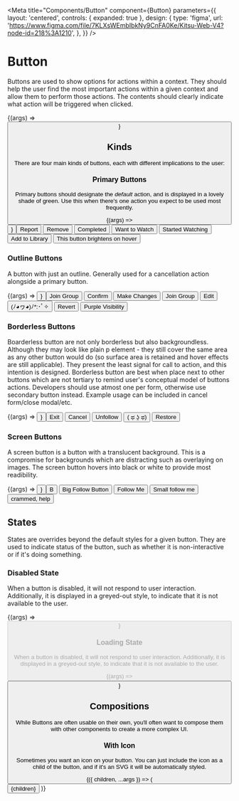 

<Meta
  title="Components/Button"
  component={Button}
  parameters={{
    layout: 'centered',
    controls: { expanded: true },
    design: {
      type: 'figma',
      url: 'https://www.figma.com/file/7KLXsWEmbIbkNy9CnFA0Ke/Kitsu-Web-V4?node-id=218%3A1210',
    },
  }}
/>

# Button

Buttons are used to show options for actions within a context. They should help the user find the
most important actions within a given context and allow them to perform those actions. The contents
should clearly indicate what action will be triggered when clicked.

<Canvas>
  <Story
    name="Playground"
    parameters={{ layout: 'centered' }}
    args={{
      kind: 'primary',
      size: 'medium',
      alternativeColor: 'green',
      extendedPadding: 'padding-md',
      children: 'Text goes here',
      loading: false,
      disabled: false,
    }}>
    {(args) => <Button {...args} />}
  </Story>
</Canvas>

## Kinds

There are four main kinds of buttons, each with different implications to the user:

### Primary Buttons

Primary buttons should designate the _default_ action, and is displayed in a lovely shade of green.
Use this when there's one action you expect to be used most frequently.

<Canvas>
  <Story
    name="Kind: Primary"
    parameters={{ layout: 'centered' }}
    argTypes={{
      kind: { table: { disable: true } },
    }}
    args={{
      children: 'Create Account',
      loading: false,
      disabled: false,
      size: 'medium',
      extendedPadding: 'padding-md',
      alternativeColor: 'green',
    }}>
    {(args) => <Button {...args} kind="primary" />}
  </Story>
  <Button kind="primary" alternativeColor="red">
    Report
  </Button>
  <Button kind="primary" alternativeColor="yellow" extendedPadding="padding-lg">
    Remove
  </Button>
  <Button kind="primary" alternativeColor="green" extendedPadding="padding-xl">
    Completed
  </Button>
  <Button kind="primary" alternativeColor="blue" extendedPadding="padding-xl">
    Want to Watch
  </Button>
  <Button
    kind="primary"
    alternativeColor="safe-purple"
    extendedPadding="padding-xl">
    Started Watching
  </Button>
  <Button kind="primary" alternativeColor="blue" extendedPadding="padding-xl">
    Add to Library
  </Button>
  <Button
    kind="primary"
    alternativeColor="safe-grey"
    hoverBehaviour={'bg-lighten'}
    extendedPadding="padding-xl">
    This button brightens on hover
  </Button>
</Canvas>

### Outline Buttons

A button with just an outline. Generally used for a cancellation action alongside a primary button.

<Canvas>
  <Story
    name="Kind: Outline"
    parameters={{ layout: 'centered' }}
    argTypes={{
      kind: { table: { disable: true } },
    }}
    args={{
      children: 'Feedback',
      loading: false,
      disabled: false,
      size: 'medium',
      extendedPadding: 'padding-md',
      alternativeColor: 'yellow',
    }}>
    {(args) => <Button {...args} kind="outline" />}
  </Story>
  <Button
    kind="outline"
    alternativeColor="blue"
    size="small"
    hoverBehaviour="bg-lighten"
    extendedPadding="padding-xl">
    Join Group
  </Button>
  <Button
    kind="outline"
    size="small"
    alternativeColor="green"
    hoverBehaviour="bg-lighten"
    extendedPadding="padding-xl">
    Confirm
  </Button>
  <Button
    kind="outline"
    alternativeColor="yellow"
    size="small"
    hoverBehaviour="bg-lighten"
    extendedPadding="padding-xl">
    Make Changes
  </Button>
  <Button
    kind="outline"
    alternativeColor="blue"
    size="small"
    hoverBehaviour="bg-lighten"
    extendedPadding="padding-xl">
    Join Group
  </Button>
  <Button
    kind="outline"
    size="small"
    alternativeColor="safe-grey"
    hoverBehaviour="bg-lighten"
    extendedPadding="padding-sm">
    Edit
  </Button>
  <Button
    kind="outline"
    size="small"
    alternativeColor="red"
    hoverBehaviour="bg-lighten"
    extendedPadding="padding-sm">
    (ﾉ◕ヮ◕)ﾉ*:･ﾟ✧
  </Button>
  <Button
    kind="outline"
    alternativeColor="yellow"
    size="medium"
    hoverBehaviour="bg-lighten"
    extendedPadding="padding-md">
    Revert
  </Button>
  <Button
    kind="outline"
    alternativeColor="safe-purple"
    size="medium"
    hoverBehaviour="bg-lighten"
    extendedPadding="padding-md">
    Purple Visibility
  </Button>
</Canvas>

### Borderless Buttons

Boarderless button are not only borderless but also backgroundless. Although they may look like plain p element - they still cover the same area as
any other button would do (so surface area is retained and hover effects are still applicable). They present the least signal for call to action, and
this intention is designed. Borderless button are best when place next to other buttons which are not tertiary to remind user's conceptual model of
buttons actions. Developers should use atmost one per form, otherwise use secondary button instead. Example usage can be included in cancel form/close modal/etc.

<Canvas>
  <Story
    name="Kind: Borderless"
    parameters={{ layout: 'centered' }}
    argTypes={{
      kind: { table: { disable: true } },
    }}
    args={{
      children: 'Leave',
      loading: false,
      disabled: false,
      hoverBehaviour: 'bg-lighten',
      size: 'medium',
      alternativeColor: 'red',
      extendedPadding: 'padding-md',
    }}>
    {(args) => <Button {...args} kind="borderless" />}
  </Story>
  <Button kind="borderless" alternativeColor="red">
    Exit
  </Button>
  <Button kind="borderless" alternativeColor="yellow">
    Cancel
  </Button>
  <Button kind="borderless" alternativeColor="red" hoverBehaviour="bg-lighten">
    Unfollow
  </Button>
  <Button
    kind="borderless"
    alternativeColor="safe-purple"
    hoverBehaviour="bg-lighten">
    ( ಥ ʖ̯ ಥ)
  </Button>
  <Button kind="borderless" hoverBehaviour="bg-darken">
    Restore
  </Button>
</Canvas>

### Screen Buttons

A screen button is a button with a translucent background. This is a compromise for backgrounds which are distracting
such as overlaying on images. The screen button hovers into black or white to provide most readibility.

<Canvas>
  <Story
    name="Kind: Screen"
    parameters={{ layout: 'centered' }}
    argTypes={{
      kind: { table: { disable: true } },
      alternativeColor: { table: { disable: true } },
    }}
    args={{
      children: 'Cancel',
      loading: false,
      disabled: false,
      hoverBehaviour: 'bg-lighten',
      size: 'medium',
      extendedPadding: 'padding-md',
    }}>
    {(args) => <Button {...args} kind="screen" />}
  </Story>
  <Button kind="screen" hoverBehaviour="bg-darken">
    B
  </Button>
  <Button
    kind="screen"
    hoverBehaviour="bg-lighten"
    size="large"
    extendedPadding="padding-xl">
    Big Follow Button
  </Button>
  <Button
    kind="screen"
    hoverBehaviour="bg-lighten"
    size="medium"
    extendedPadding="padding-md">
    Follow Me
  </Button>
  <Button
    kind="screen"
    hoverBehaviour="bg-lighten"
    size="small"
    extendedPadding="padding-sm">
    Small follow me
  </Button>
  <Button
    kind="screen"
    hoverBehaviour="bg-lighten"
    size="small"
    extendedPadding="padding-xs">
    crammed, help
  </Button>
</Canvas>

## States

States are overrides beyond the default styles for a given button. They are used to indicate status
of the button, such as whether it is non-interactive or if it's doing something.

### Disabled State

When a button is disabled, it will not respond to user interaction. Additionally, it is displayed in
a greyed-out style, to indicate that it is not available to the user.

<Canvas>
  <Story
    name="State: Disabled"
    parameters={{ layout: 'centered' }}
    argTypes={{
      kind: { table: { disable: true } },
      size: {
        defaultValue: 'large',
      },
      extendedPadding: {
        defaultValue: 'padding-lg',
      },
      alternativeColor: { table: { disable: true } },
      hoverBehaviour: {
        defaultValue: 'bg-darken',
      },
    }}
    args={{
      kind: 'primary',
      children: 'Create Account',
      loading: false,
    }}>
    {(args) => <Button {...args} disabled />}
  </Story>
</Canvas>

### Loading State

When a button is disabled, it will not respond to user interaction. Additionally, it is displayed in
a greyed-out style, to indicate that it is not available to the user.

<Canvas>
  <Story
    name="State: Loading"
    parameters={{ layout: 'centered' }}
    argTypes={{
      loading: { table: { disable: true } },
    }}
    args={{
      kind: 'primary',
      children: 'Create Account',
      disabled: false,
    }}>
    {(args) => <Button {...args} loading />}
  </Story>
</Canvas>

## Compositions

While Buttons are often usable on their own, you'll often want to compose them with other components
to create a more complex UI.

### With Icon

Sometimes you want an icon on your button. You can just include the icon as a child of the button,
and if it's an SVG it will be automatically styled.


<Canvas>
  <Story
    name="With: Icon"
    parameters={{ layout: 'centered' }}
    args={{
      kind: 'primary',
      children: 'Delete Item',
      loading: false,
      disabled: false,
      alternativeColor: 'red',
    }}>
    {({ children, ...args }) => (
      <Button {...args}>
        <FaTrash /> {children}
      </Button>
    )}
  </Story>
</Canvas>

